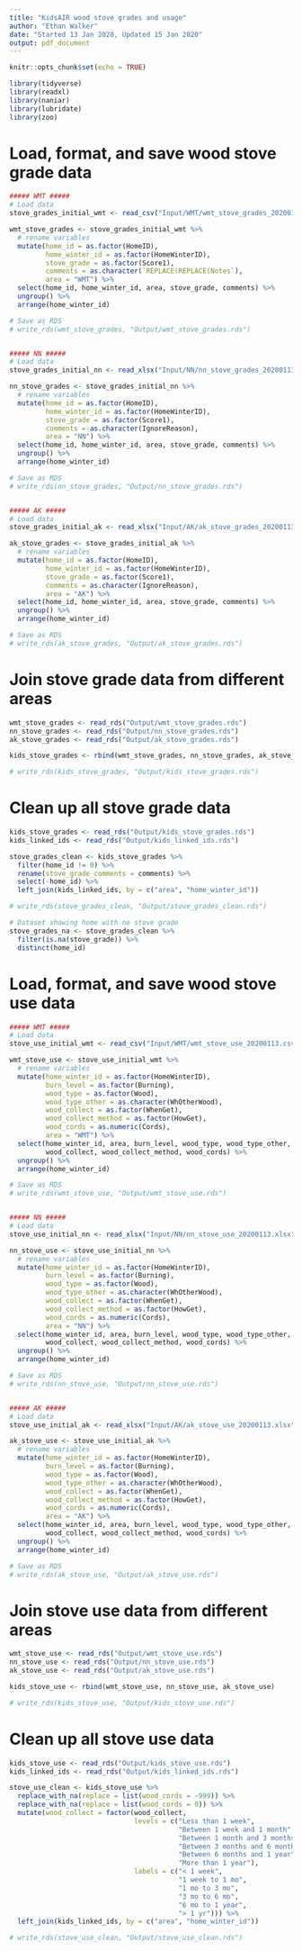 ```yaml
---
title: "KidsAIR wood stove grades and usage"
author: "Ethan Walker"
date: "Started 13 Jan 2020, Updated 15 Jan 2020"
output: pdf_document
---
```


```r
knitr::opts_chunk$set(echo = TRUE)
```

```r
library(tidyverse)
library(readxl)
library(naniar)
library(lubridate)
library(zoo)
```

# Load, format, and save wood stove grade data
```r
##### WMT #####
# Load data
stove_grades_initial_wmt <- read_csv("Input/WMT/wmt_stove_grades_20200113.csv")

wmt_stove_grades <- stove_grades_initial_wmt %>% 
  # rename variables
  mutate(home_id = as.factor(HomeID),
         home_winter_id = as.factor(HomeWinterID),
         stove_grade = as.factor(Score1),
         comments = as.character(`REPLACE(REPLACE(Notes`),
         area = "WMT") %>% 
  select(home_id, home_winter_id, area, stove_grade, comments) %>% 
  ungroup() %>% 
  arrange(home_winter_id)

# Save as RDS
# write_rds(wmt_stove_grades, "Output/wmt_stove_grades.rds")


##### NN #####
# Load data
stove_grades_initial_nn <- read_xlsx("Input/NN/nn_stove_grades_20200113.xlsx")

nn_stove_grades <- stove_grades_initial_nn %>% 
  # rename variables
  mutate(home_id = as.factor(HomeID),
         home_winter_id = as.factor(HomeWinterID),
         stove_grade = as.factor(Score1),
         comments = as.character(IgnoreReason),
         area = "NN") %>% 
  select(home_id, home_winter_id, area, stove_grade, comments) %>% 
  ungroup() %>% 
  arrange(home_winter_id)

# Save as RDS
# write_rds(nn_stove_grades, "Output/nn_stove_grades.rds")


##### AK #####
# Load data
stove_grades_initial_ak <- read_xlsx("Input/AK/ak_stove_grades_20200113.xlsx")

ak_stove_grades <- stove_grades_initial_ak %>% 
  # rename variables
  mutate(home_id = as.factor(HomeID),
         home_winter_id = as.factor(HomeWinterID),
         stove_grade = as.factor(Score1),
         comments = as.character(IgnoreReason),
         area = "AK") %>% 
  select(home_id, home_winter_id, area, stove_grade, comments) %>% 
  ungroup() %>% 
  arrange(home_winter_id)

# Save as RDS
# write_rds(ak_stove_grades, "Output/ak_stove_grades.rds")
```

# Join stove grade data from different areas
```r
wmt_stove_grades <- read_rds("Output/wmt_stove_grades.rds")
nn_stove_grades <- read_rds("Output/nn_stove_grades.rds")
ak_stove_grades <- read_rds("Output/ak_stove_grades.rds")

kids_stove_grades <- rbind(wmt_stove_grades, nn_stove_grades, ak_stove_grades)

# write_rds(kids_stove_grades, "Output/kids_stove_grades.rds")
```

# Clean up all stove grade data
```r
kids_stove_grades <- read_rds("Output/kids_stove_grades.rds")
kids_linked_ids <- read_rds("Output/kids_linked_ids.rds")

stove_grades_clean <- kids_stove_grades %>% 
  filter(home_id != 0) %>% 
  rename(stove_grade_comments = comments) %>% 
  select(-home_id) %>% 
  left_join(kids_linked_ids, by = c("area", "home_winter_id"))

# write_rds(stove_grades_clean, "Output/stove_grades_clean.rds")

# Dataset showing home with no stove grade
stove_grades_na <- stove_grades_clean %>% 
  filter(is.na(stove_grade)) %>% 
  distinct(home_id) 
```

###############################################

# Load, format, and save wood stove use data
```r
##### WMT #####
# Load data
stove_use_initial_wmt <- read_csv("Input/WMT/wmt_stove_use_20200113.csv")

wmt_stove_use <- stove_use_initial_wmt %>% 
  # rename variables
  mutate(home_winter_id = as.factor(HomeWinterID),
         burn_level = as.factor(Burning),
         wood_type = as.factor(Wood),
         wood_type_other = as.character(WhOtherWood),
         wood_collect = as.factor(WhenGet),
         wood_collect_method = as.factor(HowGet),
         wood_cords = as.numeric(Cords),
         area = "WMT") %>% 
  select(home_winter_id, area, burn_level, wood_type, wood_type_other,
         wood_collect, wood_collect_method, wood_cords) %>% 
  ungroup() %>% 
  arrange(home_winter_id)

# Save as RDS
# write_rds(wmt_stove_use, "Output/wmt_stove_use.rds")


##### NN #####
# Load data
stove_use_initial_nn <- read_xlsx("Input/NN/nn_stove_use_20200113.xlsx")

nn_stove_use <- stove_use_initial_nn %>% 
  # rename variables
  mutate(home_winter_id = as.factor(HomeWinterID),
         burn_level = as.factor(Burning),
         wood_type = as.factor(Wood),
         wood_type_other = as.character(WhOtherWood),
         wood_collect = as.factor(WhenGet),
         wood_collect_method = as.factor(HowGet),
         wood_cords = as.numeric(Cords),
         area = "NN") %>% 
  select(home_winter_id, area, burn_level, wood_type, wood_type_other,
         wood_collect, wood_collect_method, wood_cords) %>% 
  ungroup() %>% 
  arrange(home_winter_id)

# Save as RDS
# write_rds(nn_stove_use, "Output/nn_stove_use.rds")


##### AK #####
# Load data
stove_use_initial_ak <- read_xlsx("Input/AK/ak_stove_use_20200113.xlsx")

ak_stove_use <- stove_use_initial_ak %>% 
  # rename variables
  mutate(home_winter_id = as.factor(HomeWinterID),
         burn_level = as.factor(Burning),
         wood_type = as.factor(Wood),
         wood_type_other = as.character(WhOtherWood),
         wood_collect = as.factor(WhenGet),
         wood_collect_method = as.factor(HowGet),
         wood_cords = as.numeric(Cords),
         area = "AK") %>% 
  select(home_winter_id, area, burn_level, wood_type, wood_type_other,
         wood_collect, wood_collect_method, wood_cords) %>% 
  ungroup() %>% 
  arrange(home_winter_id)

# Save as RDS
# write_rds(ak_stove_use, "Output/ak_stove_use.rds")
```

# Join stove use data from different areas
```r
wmt_stove_use <- read_rds("Output/wmt_stove_use.rds")
nn_stove_use <- read_rds("Output/nn_stove_use.rds")
ak_stove_use <- read_rds("Output/ak_stove_use.rds")

kids_stove_use <- rbind(wmt_stove_use, nn_stove_use, ak_stove_use)

# write_rds(kids_stove_use, "Output/kids_stove_use.rds")
```

# Clean up all stove use data
```r
kids_stove_use <- read_rds("Output/kids_stove_use.rds")
kids_linked_ids <- read_rds("Output/kids_linked_ids.rds")

stove_use_clean <- kids_stove_use %>% 
  replace_with_na(replace = list(wood_cords = -999)) %>%
  replace_with_na(replace = list(wood_cords = 0)) %>%
  mutate(wood_collect = factor(wood_collect,
                               levels = c("Less than 1 week",
                                          "Between 1 week and 1 month",
                                          "Between 1 month and 3 months",
                                          "Between 3 months and 6 months",
                                          "Between 6 months and 1 year",
                                          "More than 1 year"),
                               labels = c("< 1 week",
                                          "1 week to 1 mo",
                                          "1 mo to 3 mo",
                                          "3 mo to 6 mo",
                                          "6 mo to 1 year",
                                          "> 1 yr"))) %>% 
  left_join(kids_linked_ids, by = c("area", "home_winter_id"))

# write_rds(stove_use_clean, "Output/stove_use_clean.rds")
```

